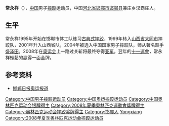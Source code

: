 {{MedalTableTop}}
{{MedalCountry|{{CHN}}}}
{{MedalSport | 男子[[古典式摔跤|古典式摔跤]]}}
{{MedalCompetition |[[奧林匹克運動會|奧林匹克運動會]]}}
{{MedalSilver| [[2008年夏季奧林匹克運動會|2008年北京]] | [[2008年夏季奧林匹克運動會摔跤比賽|74公斤級]]}}
{{MedalBottom}}
'''常永祥'''（{{bd|1983年|9月16日|catIdx=Chang Yongxiang}}），[[中国|中国]]男子[[摔跤|摔跤]]运动员，中国[[河北省|河北省]][[邯郸市|邯郸市]][[邯郸县|邯郸县]]兼庄乡汉霸庄人。

==生平==
常永祥1995年开始在邯郸市体工队练习[[古典式摔跤|古典式摔跤]]，1999年转入[[山西省|山西省]][[大同市|大同市]]摔跤队，2001年升入山西省队，2004年被选入中国国家男子摔跤队，师从著名跤手[[盛泽田|盛泽田]]。2008年在[[2008年夏季奧林匹克運動會|奥运会]]上一路过关斩将最终夺得[[亚军|亚军]]。翌年的[[十一運會|十一運會]]，常永祥輕鬆的贏得一面金牌。

==参考资料==
*[http://www.handannews.com.cn/guonei/2008-08/13/content_1239301.htm 邯郸日报奥运报道]{{Dead link|date=2019年5月 |bot=InternetArchiveBot |fix-attempted=yes }}

{{DEFAULTSORT:Chang Yongxiang}}
[[Category:中国男子摔跤运动员|Category:中国男子摔跤运动员]]
[[Category:中国奥运摔跤运动员|Category:中国奥运摔跤运动员]]
[[Category:中国奥林匹克运动会银牌得主|Category:中国奥林匹克运动会银牌得主]]
[[Category:2008年夏季奧林匹克運動會獎牌得主|Category:2008年夏季奧林匹克運動會獎牌得主]]
[[Category:奥林匹克运动会摔跤奖牌得主|Category:奥林匹克运动会摔跤奖牌得主]]
[[Category:邯鄲人|Category:邯鄲人]]
[[Category:常姓|Yongxiang]]
[[Category:2008年夏季奥林匹克运动会摔跤运动员|Category:2008年夏季奥林匹克运动会摔跤运动员]]